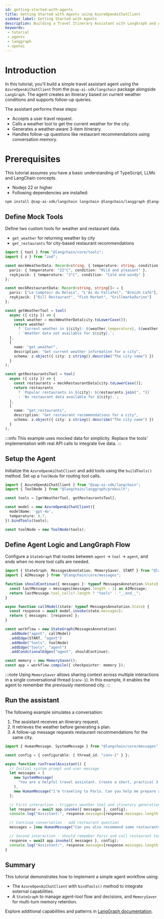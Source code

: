 ```yaml
---
id: getting-started-with-agents
title: Getting Started with Agents using AzureOpenAiChatClient
sidebar_label: Getting Started with Agents
description: Building a Travel Itinerary Assistant with LangGraph and AzureOpenAiChatClient
keywords: 
 - tutorial
 - agents
 - langgraph
 - openai
---
```


# Introduction

In this tutorial, you'll build a simple travel assistant agent using the `AzureOpenAiChatClient` from the `@sap-ai-sdk/langchain` package alongside `LangGraph`.
The agent creates an itinerary based on current weather conditions and supports follow-up queries.

The assistant performs these steps:

- Accepts a user travel request.
- Calls a weather tool to get the current weather for the city.
- Generates a weather-aware 3-item itinerary.
- Handles follow-up questions like restaurant recommendations using conversation memory.

# Prerequisites

This tutorial assumes you have a basic understanding of TypeScript, LLMs and LangChain concepts.

- Nodejs 22 or higher
- Following dependencies are installed:

```bash
npm install @sap-ai-sdk/langchain langchain @langchain/langgraph @langchain/core zod
```

## Define Mock Tools

Define two custom tools for weather and restaurant data.

- `get_weather` for returning weather by city
- `get_restaurants` for city-based restaurant recommendations

```ts
import { tool } from "@langchain/core/tools";
import { z } from "zod";

const mockWeatherData: Record<string, { temperature: string; condition: string }> = {
  paris: { temperature: "22°C", condition: "Mild and pleasant" },
  reykjavik: { temperature: "3°C", condition: "Cold and windy" }
};

const mockRestaurantData: Record<string, string[]> = {
  paris: ["Le Comptoir du Relais", "L'As du Fallafel", "Breizh Café"],
  reykjavik: ["Dill Restaurant", "Fish Market", "Grillmarkaðurinn"]
};

const getWeatherTool = tool(
  async ({ city }) => {
    const weather = mockWeatherData[city.toLowerCase()];
    return weather
      ? `Current weather in ${city}: ${weather.temperature}, ${weather.condition}`
      : `Weather data not available for ${city}.`;
  },
  {
    name: "get_weather",
    description: "Get current weather information for a city",
    schema: z.object({ city: z.string().describe("The city name") })
  }
);

const getRestaurantsTool = tool(
  async ({ city }) => {
    const restaurants = mockRestaurantData[city.toLowerCase()];
    return restaurants
      ? `Popular restaurants in ${city}: ${restaurants.join(", ")}`
      : `No restaurant data available for ${city}.`;
  },
  {
    name: "get_restaurants",
    description: "Get restaurant recommendations for a city",
    schema: z.object({ city: z.string().describe("The city name") })
  }
);
```
:::info
This example uses mocked data for simplicity.
Replace the tools' implementation with real API calls to integrate live data.
:::

## Setup the Agent

Initialize the `AzureOpenAiChatClient` and add tools using the `buildTools()` method.
Set up a `ToolNode` for routing tool calls.

```ts
import { AzureOpenAiChatClient } from "@sap-ai-sdk/langchain";
import { ToolNode } from "@langchain/langgraph/prebuilt";

const tools = [getWeatherTool, getRestaurantsTool];

const model = new AzureOpenAiChatClient({
  modelName: 'gpt-4o',
  temperature: 0.7,
}).bindTools(tools);

const toolNode = new ToolNode(tools);
```

## Define Agent Logic and LangGraph Flow

Configure a `StateGraph` that routes between `agent` → `tool` → `agent`, and ends when no more tool calls are needed.

```ts
import { StateGraph, MessagesAnnotation, MemorySaver, START } from "@langchain/langgraph";
import { AIMessage } from "@langchain/core/messages";

function shouldContinue({ messages }: typeof MessagesAnnotation.State) {
  const lastMessage = messages[messages.length - 1] as AIMessage;
  return lastMessage.tool_calls?.length ? "tools" : "__end__";
}

async function callModel(state: typeof MessagesAnnotation.State) {
  const response = await model.invoke(state.messages);
  return { messages: [response] };
}

const workflow = new StateGraph(MessagesAnnotation)
  .addNode("agent", callModel)
  .addEdge(START, "agent")
  .addNode("tools", toolNode)
  .addEdge("tools", "agent")
  .addConditionalEdges("agent", shouldContinue);

const memory = new MemorySaver();
const app = workflow.compile({ checkpointer: memory });
```
:::note
Using `MemorySaver` allows sharing context across multiple interactions in a single conversational thread (`conv-1`).
In this example, it enables the agent to remember the previously mentioned city.
:::

## Run the assistant

The following example simulates a conversation:

1. The assistant receives an itinerary request.
2. It retrieves the weather before generating a plan.
3. A follow-up message requests restaurant recommendations for the same city.

```ts
import { HumanMessage, SystemMessage } from "@langchain/core/messages";

const config = { configurable: { thread_id: "conv-1" } };

async function runTravelAssistant() {
  // Initial system prompt and user message
  let messages = [
    new SystemMessage(
      "You are a helpful travel assistant. Create a short, practical 3-item itinerary based on the city. Always check the weather before suggesting an itinerary."
    ),
    new HumanMessage("I'm traveling to Paris. Can you help me prepare an itinerary?"),
  ];

  // First interaction - triggers weather tool and itinerary generation
  let response = await app.invoke({ messages }, config);
  console.log("Assistant:", response.messages[response.messages.length - 1]);

  // Continue conversation - add restaurant question
  messages = [new HumanMessage("Can you also recommend some restaurants?")];

  // Second interaction - should remember Paris and call restaurant tool
  response = await app.invoke({ messages }, config);
  console.log("Assistant:", response.messages[response.messages.length - 1]);
}
```

## Summary

This tutorial demonstrates how to implement a simple agent workflow using:
- The `AzureOpenAiChatClient` with `bindTools()` method to integrate external capabilities.
- A `StateGraph` to manage agent-tool flow and decisions, and `MemorySaver` for multi-turn memory retention.

Explore additional capabilities and patterns in [LangGraph documentation](https://langchain-ai.github.io/langgraphjs/tutorials/quickstart/).